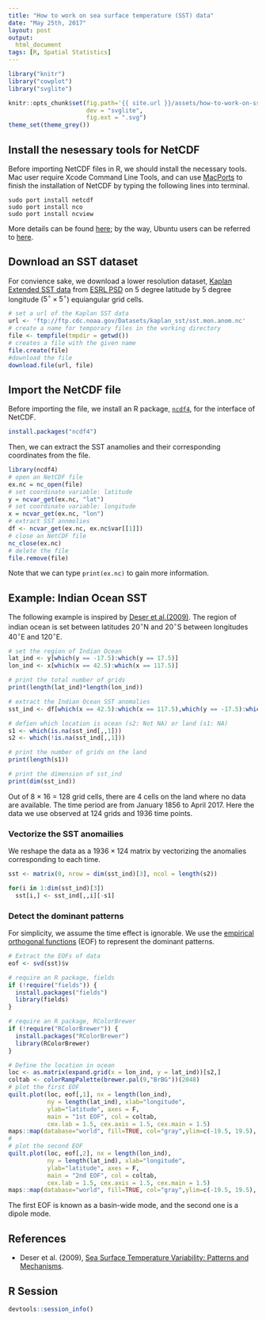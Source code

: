 ```yaml
---
title: "How to work on sea surface temperature (SST) data"
date: "May 25th, 2017"
layout: post
output:
  html_document
tags: [R, Spatial Statistics]
---
```


```r
library("knitr")
library("cowplot")
library("svglite")

knitr::opts_chunk$set(fig.path='{{ site.url }}/assets/how-to-work-on-sst-data/',
                      dev = "svglite", 
                      fig.ext = ".svg")
theme_set(theme_grey())
```


## Install the nesessary tools for NetCDF

Before importing NetCDF files in R, we should install the necessary tools. Mac user require Xcode Command Line Tools, and can use [MacPorts](https://www.macports.org) to finish the installation of NetCDF by typing the following lines into terminal.

```
sudo port install netcdf
sudo port install nco
sudo port install ncview
```
More details can be found [here](http://mazamascience.com/WorkingWithData/?p=1474); by the way, Ubuntu users can be referred to [here](https://stackoverflow.com/questions/11319698/how-to-install-r-packages-rnetcdf-and-ncdf-on-ubuntu).



## Download an SST dataset

For convience sake, we download a lower resolution dataset, [Kaplan Extended SST data](ftp://ftp.cdc.noaa.gov/Datasets/kaplan_sst/sst.mon.anom.nc) from [ESRL PSD](https://www.esrl.noaa.gov/psd/data/gridded/data.kaplan_sst.html) on 5 degree latitude by 5 degree longitude ($5^{\circ} \times 5^{\circ}$) equiangular grid cells.

```r
# set a url of the Kaplan SST data
url <- 'ftp://ftp.cdc.noaa.gov/Datasets/kaplan_sst/sst.mon.anom.nc'
# create a name for temporary files in the working directory
file <- tempfile(tmpdir = getwd()) 
# creates a file with the given name
file.create(file)
#download the file
download.file(url, file)
```


## Import the NetCDF file

Before importing the file, we install an R package, [```ncdf4```](https://cran.r-project.org/web/packages/ncdf4/ncdf4.pdf), for the interface of NetCDF.

```r
install.packages("ncdf4")
```
Then, we can extract the SST anamolies and their corresponding coordinates from the file.

```r
library(ncdf4)
# open an NetCDF file
ex.nc = nc_open(file)
# set coordinate variable: latitude
y = ncvar_get(ex.nc, "lat")
# set coordinate variable: longitude
x = ncvar_get(ex.nc, "lon")  
# extract SST annmolies
df <- ncvar_get(ex.nc, ex.nc$var[[1]])
# close an NetCDF file
nc_close(ex.nc)
# delete the file
file.remove(file)  
```
Note that we can type ```print(ex.nc)``` to gain more information.


## Example: Indian Ocean SST
The following example is inspired by [Deser et al.(2009)](http://www.cgd.ucar.edu/staff/cdeser/docs/deser.sstvariability.annrevmarsci10.pdf). The region of indian ocean is set between latitudes $20^{\circ}$N and $20^{\circ}$S between longitudes $40^{\circ}$E and $120^{\circ}$E. 

```r
# set the region of Indian Ocean
lat_ind <- y[which(y == -17.5):which(y == 17.5)]
lon_ind <- x[which(x == 42.5):which(x == 117.5)]

# print the total number of grids
print(length(lat_ind)*length(lon_ind))

# extract the Indian Ocean SST anomalies
sst_ind <- df[which(x == 42.5):which(x == 117.5),which(y == -17.5):which(y == 17.5),]

# defien which location is ocean (s2: Not NA) or land (s1: NA)
s1 <- which(is.na(sst_ind[,,1]))
s2 <- which(!is.na(sst_ind[,,1]))

# print the number of grids on the land
print(length(s1))

# print the dimension of sst_ind
print(dim(sst_ind))
```

Out of 8 × 16 = 128 grid cells, there are 4 cells on the land where no data are available. The time period are from January 1856 to April 2017. Here the data we use observed at $124$ grids and 1936 time points.

### Vectorize the SST anomailies 

We reshape the data as a $1936 \times 124$ matrix by vectorizing the anomalies corresponding to each time.

```r
sst <- matrix(0, nrow = dim(sst_ind)[3], ncol = length(s2))

for(i in 1:dim(sst_ind)[3])
  sst[i,] <- sst_ind[,,i][-s1]
```

### Detect the dominant patterns

For simplicity, we assume the time effect is ignorable. We use the [empirical orthogonal functions](https://en.wikipedia.org/wiki/Empirical_orthogonal_functions) (EOF) to represent the dominant patterns.

```r
# Extract the EOFs of data
eof <- svd(sst)$v

# require an R package, fields
if (!require("fields")) {
  install.packages("fields")
  library(fields)
}

# require an R package, RColorBrewer
if (!require("RColorBrewer")) {
  install.packages("RColorBrewer")
  library(RColorBrewer)
}

# Define the location in ocean
loc <- as.matrix(expand.grid(x = lon_ind, y = lat_ind))[s2,]
coltab <- colorRampPalette(brewer.pal(9,"BrBG"))(2048)
# plot the first EOF
quilt.plot(loc, eof[,1], nx = length(lon_ind), 
           ny = length(lat_ind), xlab="longitude",
           ylab="latitude", axes = F,
           main = "1st EOF", col = coltab,
           cex.lab = 1.5, cex.axis = 1.5, cex.main = 1.5)
maps::map(database="world", fill=TRUE, col="gray",ylim=c(-19.5, 19.5), xlim=c(39.5,119.5), add=T)
#
# plot the second EOF
quilt.plot(loc, eof[,2], nx = length(lon_ind), 
           ny = length(lat_ind), xlab="longitude",
           ylab="latitude", axes = F,
           main = "2nd EOF", col = coltab,
           cex.lab = 1.5, cex.axis = 1.5, cex.main = 1.5)
maps::map(database="world", fill=TRUE, col="gray",ylim=c(-19.5, 19.5), xlim=c(39.5,119.5), add=T)
```

The first EOF is known as a basin-wide mode, and the second one is a dipole mode. 


## References
* Deser et al. (2009), [Sea Surface Temperature Variability: Patterns and Mechanisms](http://www.cgd.ucar.edu/staff/cdeser/docs/deser.sstvariability.annrevmarsci10.pdf).

## R Session

```r
devtools::session_info()
```
